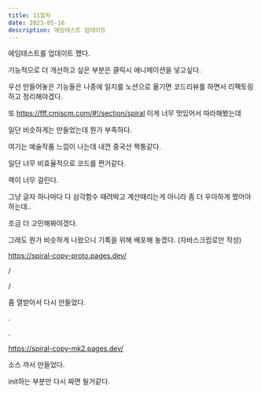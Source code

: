 ```yaml
---
title: 11일차
date: 2023-05-16
description: 에임테스트 업데이트
---
```


에임테스트를 업데이트 헀다.

기능적으로 더 개선하고 싶은 부분은 클릭시 애니메이션을 넣고싶다.

우선 만들어놓은 기능들은 나중에 일지를 노션으로 옮기면 코드리뷰를 하면서 리팩토링하고 정리해야겠다.

또 https://fff.cmiscm.com/#!/section/spiral 이게 너무 멋있어서 따라해봤는데

일단 비슷하게는 만들었는데 뭔가 부족하다.

여기는 예술작품 느낌이 나는데 내껀 중국산 짝퉁같다.

일단 너무 비효율적으로 코드를 짠거같다.

렉이 너무 걸린다.

그냥 글자 하나마다 다 삼각함수 때려박고 계산때리는게 아니라 좀 더 우아하게 짰어야하는데..

조금 더 고민해봐야겠다.

그래도 뭔가 비슷하게 나왔으니 기록을 위해 배포해 놓겠다. (자바스크립로만 작성)

https://spiral-copy-proto.pages.dev/

/

/

좀 열받아서 다시 만들었다.

.

.

https://spiral-copy-mk2.pages.dev/

소스 까서 만들었다.

init하는 부분만 다시 짜면 될거같다.
